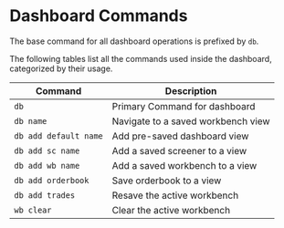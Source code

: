 # Dashboard Commands

The base command for all dashboard operations is prefixed by `db`.

The following tables list all the commands used inside the dashboard, categorized by their usage.

| Command               | Description                        |
| --------------------- | ---------------------------------- |
| `db`                  | Primary Command for dashboard      |
| `db name`             | Navigate to a saved workbench view |
| `db add default name` | Add pre-saved dashboard view       |
| `db add sc name`      | Add a saved screener to a view     |
| `db add wb name`      | Add a saved workbench to a view    |
| `db add orderbook`    | Save orderbook to a view           |
| `db add trades`       | Resave the active workbench        |
| `wb clear`            | Clear the active workbench         |
